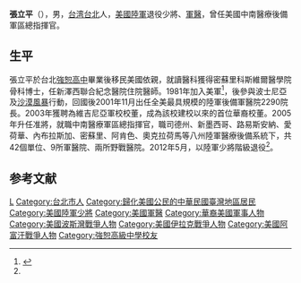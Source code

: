 {{Otheruses|other=名为张立平的其他人物|张立平}}
{{noteTA
|G1=USState
}}
{{Infobox_officeholder
| name = 張立平<br>{{lang|en|Lie-Ping Chang}}
| image name = Army (USA) Major General Lie-Ping Chang (US Army photo - Beyond the Horizon 2010 (3 of 7) - 807th Medical Command (Deployment Support)).jpg
|caption=張立平少將，2010年
| width = 
| now = 
| period = 
| sex = 
| occupation=[[將領|將領]]、[[軍醫|軍醫]]
| branch = {{army|USA|name=美國陸軍}}
|serviceyears= 1981年－2012年
| nationality = {{USA}}
|rank=[[File:Army-USA-OF-07.svg|35px]] [[少將|少將]]
| date of birth = {{Birth date and age|1949|5|23}}
| place of birth = {{ROC}}台灣台北
| educate = 
*[[臺北市私立強恕高級中學|臺北市私立強恕高級中學]]<ref>{{Cite web |url=https://www.chinatimes.com/amp/newspapers/20151106005465-260113 |title=強恕中學傑出校友 美國二星少將張立平將軍返校參訪 |access-date=2021-08-07 |archive-date=2021-08-07 |archive-url=https://web.archive.org/web/20210807084540/https://www.chinatimes.com/amp/newspapers/20151106005465-260113 |dead-url=no }}</ref>
*美國天主教大學生物系
*密蘇里科斯維爾醫學院骨科博士
| past = 
*新澤西聯合紀念醫院住院醫師
*美國陸軍戰地醫官
*美陸軍2290陸軍後備醫院院長
*中南醫療軍區總指揮官
*維吉尼亞軍校校董
}}
'''張立平'''（{{bd|1949年|5月23日|}}），男，[[台湾|台湾]][[台北|台北]]人，[[美國陸軍|美國陸軍]]退役少將、[[軍醫|軍醫]]，曾任美國中南醫療後備軍區總指揮官。

== 生平 ==
張立平於台北[[臺北市私立強恕高級中學|強恕高中]]畢業後移民美國依親，就讀醫科獲得密蘇里科斯維爾醫學院骨科博士，任新澤西聯合紀念醫院住院醫師。1981年加入美軍<ref name="book">{{Cite book |title=憶往談今: 美國陸軍退休二星少將張立平回憶錄 |author=張立平 |publisher=布克文化 |date=2015-10-01 |isbn=9789865728595}}</ref>{{rp|p45}}，後參與波士尼亞及[[沙漠風暴|沙漠風暴]]行動，回國後2001年11月出任全美最具規模的陸軍後備軍醫院2290院長。2003年獲聘為維吉尼亞軍校校董，成為該校建校以來的首位華裔校董。2005年升任准將，就職中南醫療軍區總指揮官，職司德州、新墨西哥、路易斯安納、愛荷華、內布拉斯加、密蘇里、阿肯色、奧克拉荷馬等八州陸軍醫療後備系統下，共42個單位、9所軍醫院、兩所野戰醫院。2012年5月，以陸軍少將階級退役<ref name="book"></ref>{{rp|p3}}。

== 参考文献 ==
{{Reflist}}

{{Authority control}}
{{DEFAULTSORT:Chang, Lie-Ping}}
[[Category:张姓|L]]
[[Category:台北市人|Category:台北市人]]
[[Category:歸化美國公民的中華民國臺灣地區居民|Category:歸化美國公民的中華民國臺灣地區居民]]
[[Category:美國陸軍少將|Category:美國陸軍少將]]
[[Category:美國軍醫|Category:美國軍醫]]
[[Category:華裔美國軍事人物|Category:華裔美國軍事人物]]
[[Category:美國波斯灣戰爭人物|Category:美國波斯灣戰爭人物]]
[[Category:美國伊拉克戰爭人物|Category:美國伊拉克戰爭人物]]
[[Category:美國阿富汗戰爭人物|Category:美國阿富汗戰爭人物]]
[[Category:強恕高級中學校友|Category:強恕高級中學校友]]